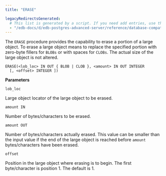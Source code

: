 ```yaml
---
title: "ERASE"

legacyRedirectsGenerated:
  # This list is generated by a script. If you need add entries, use the `legacyRedirects` key.
  - "/edb-docs/d/edb-postgres-advanced-server/reference/database-compatibility-for-oracle-developers-built-in-package-guide/13/erase.html"
---
```


The `ERASE` procedure provides the capability to erase a portion of a large object. To erase a large object means to replace the specified portion with zero-byte fillers for `BLOBs` or with spaces for `CLOBs`. The actual size of the large object is not altered.

```text
ERASE(<lob_loc> IN OUT { BLOB | CLOB }, <amount> IN OUT INTEGER
  [, <offset> INTEGER ])
```

**Parameters**

`lob_loc`

 Large object locator of the large object to be erased.

`amount IN`

 Number of bytes/characters to be erased.

`amount OUT`

 Number of bytes/characters actually erased. This value can be smaller than the input value if the end of the large object is reached before `amount` bytes/characters have been erased.

`offset`

 Position in the large object where erasing is to begin. The first byte/character is position 1. The default is 1.
